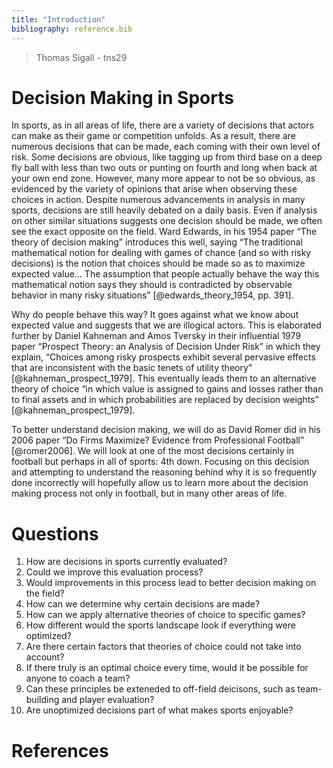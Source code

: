 ```yaml
---
title: "Introduction"
bibliography: reference.bib
---
```


> Thomas Sigall - tns29

# Decision Making in Sports

In sports, as in all areas of life, there are a variety of decisions that actors can make as their game or competition unfolds. As a result, there are numerous decisions that can be made, each coming with their own level of risk. Some decisions are obvious, like tagging up from third base on a deep fly ball with less than two outs or punting on fourth and long when back at your own end zone. However, many more appear to not be so obvious, as evidenced by the variety of opinions that arise when observing these choices in action. Despite numerous advancements in analysis in many sports, decisions are still heavily debated on a daily basis. Even if analysis on other similar situations suggests one decision should be made, we often see the exact opposite on the field. Ward Edwards, in his 1954 paper "The theory of decision making" introduces this well, saying "The traditional mathematical notion for dealing with games of chance (and so with risky decisions) is the notion that choices should be made so as to maximize expected value... The assumption that people actually behave the way this mathematical notion says they should is contradicted by observable behavior in many risky situations" [@edwards_theory_1954, pp. 391].

Why do people behave this way? It goes against what we know about expected value and suggests that we are illogical actors. This is elaborated further by Daniel Kahneman and Amos Tversky in their influential 1979 paper "Prospect Theory: an Analysis of Decision Under Risk" in which they explain, "Choices among risky prospects exhibit several pervasive effects that are inconsistent with the basic tenets of utility theory" [@kahneman_prospect_1979]. This eventually leads them to an alternative theory of choice "in which value is assigned to gains and losses rather than to final assets and in which probabilities are replaced by decision weights" [@kahneman_prospect_1979].

To better understand decision making, we will do as David Romer did in his 2006 paper "Do Firms Maximize? Evidence from Professional Football" [@romer2006]. We will look at one of the most decisions certainly in football but perhaps in all of sports: 4th down. Focusing on this decision and attempting to understand the reasoning behind why it is so frequently done incorrectly will hopefully allow us to learn more about the decision making process not only in football, but in many other areas of life.

# Questions

1.  How are decisions in sports currently evaluated?
2.  Could we improve this evaluation process?
3.  Would improvements in this process lead to better decision making on the field?
4.  How can we determine why certain decisions are made?
5.  How can we apply alternative theories of choice to specific games?
6.  How different would the sports landscape look if everything were optimized?
7.  Are there certain factors that theories of choice could not take into account?
8.  If there truly is an optimal choice every time, would it be possible for anyone to coach a team?
9.  Can these principles be exteneded to off-field deicisons, such as team-building and player evaluation?
10. Are unoptimized decisions part of what makes sports enjoyable?

# References
